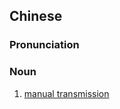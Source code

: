 {{also|手动排挡}}
==Chinese==
{{zh-forms|s=手动排挡|type=22}}

===Pronunciation===
{{zh-pron
|m=shǒudòngpáidàng
|cat=n
}}

===Noun===
{{zh-noun}}

# [[manual transmission]]